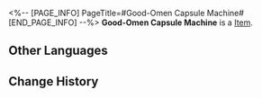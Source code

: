 <%-- [PAGE_INFO]
PageTitle=#Good-Omen Capsule Machine#
[END_PAGE_INFO] --%>
{{Item Infobox
|title       = Good-Omen Capsule Machine
|id          = 223206
|image       = Dreamscape Pass Sticker Good-Omen Capsule Machine.png
|type        = 
|invCategory = 
|rarity      = 4
|effect      = Digital stickers that can be used to decorate the pages of the Dreamtour Handbook. They come in many different styles.
|description = 
|source1     = Unlocked by Default
}}
{{Description|1=A unique style for some, a stylish trash for you.}}
'''Good-Omen Capsule Machine''' is a [[Item]].

==Other Languages==
{{Other Languages
|en   = Good-Omen Capsule Machine
|zhs  = 好兆头扭蛋
|zht  = 好兆頭扭蛋
|ja   = 吉兆ガチャ
|ko   = 좋은 징조 뽑기
|es   = Máquina de bolas de buenos presagios
|fr   = Distributeur de capsules de la chance
|ru   = Гачапон хороших предзнаменований
|th   = กาชาดวงดี
|vi   = Quay Trứng May Mắn
|de   = Gutes-Omen-Kapseln
|id   = Mesin Kapsul Keberuntungan
|pt   = Máquina de Cápsulas de Boa Sorte
}}

==Change History==
{{Change History|2.0}}